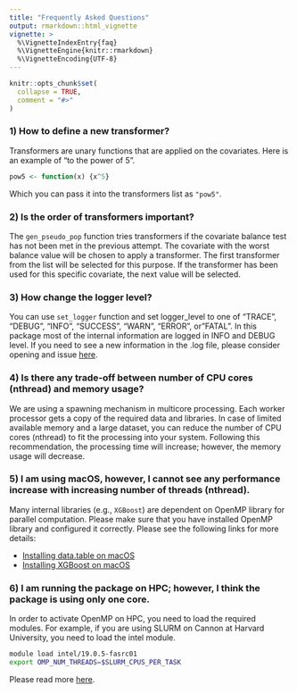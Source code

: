 ```yaml
---
title: "Frequently Asked Questions"
output: rmarkdown::html_vignette
vignette: >
  %\VignetteIndexEntry{faq}
  %\VignetteEngine{knitr::rmarkdown}
  %\VignetteEncoding{UTF-8}
---
```


```r
knitr::opts_chunk$set(
  collapse = TRUE,
  comment = "#>"
)
```

### 1) How to define a new transformer? 

Transformers are unary functions that are applied on the covariates. Here is an example of "to the power of 5".

```r
pow5 <- function(x) {x^5}
```
Which you can pass it into the transformers list as `"pow5"`.

### 2) Is the order of transformers important?

The `gen_pseudo_pop` function tries transformers if the covariate balance test has not been met in the previous attempt. The covariate with the worst balance value will be chosen to apply a transformer. The first transformer from the list will be selected for this purpose. If the transformer has been used for this specific covariate, the next value will be selected. 

### 3) How change the logger level?

You can use `set_logger` function and set logger_level to one of "TRACE", "DEBUG", "INFO", "SUCCESS", "WARN", "ERROR", or"FATAL". In this package most of the internal information are logged in INFO and DEBUG level. If you need to see a new information in the .log file, please consider opening and issue [here](https://github.com/fasrc/CausalGPS/issues/).

### 4) Is there any trade-off between number of CPU cores (nthread) and memory usage?

We are using a spawning mechanism in multicore processing. Each worker processor gets a copy of the required data and libraries. In case of limited available memory and a large dataset, you can reduce the number of CPU cores (nthread) to fit the processing into your system. Following this recommendation, the processing time will increase; however, the memory usage will decrease.

### 5) I am using macOS, however, I cannot see any performance increase with increasing number of threads (nthread).

Many internal libraries (e.g., `XGBoost`) are dependent on OpenMP library for parallel computation. Please make sure that you have installed OpenMP library and configured it correctly. Please see the following links for more details:

- [Installing data.table on macOS](https://github.com/Rdatatable/data.table/wiki/Installation/)  
- [Installing XGBoost on macOS ](https://xgboost.readthedocs.io/en/latest/install.html#r/)  
 
### 6) I am running the package on HPC; however, I think the package is using only one core. 

In order to activate OpenMP on HPC, you need to load the required modules. For example, if you are using SLURM on Cannon at Harvard University, you need to load the intel module.

```sh
module load intel/19.0.5-fasrc01
export OMP_NUM_THREADS=$SLURM_CPUS_PER_TASK
```

Please read more [here](https://docs.rc.fas.harvard.edu/kb/running-jobs/#Using_Threads_such_as_OpenMP/).
